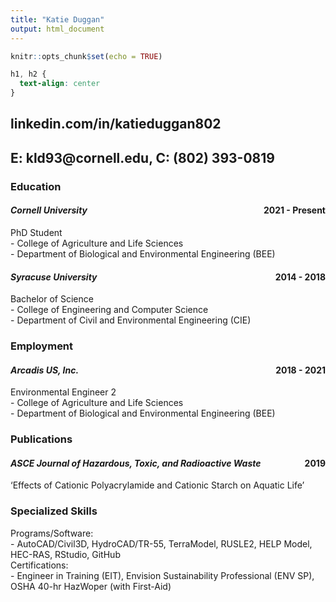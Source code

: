 ```yaml
---
title: "Katie Duggan"
output: html_document
---
```


```r
knitr::opts_chunk$set(echo = TRUE)
```

``` css
h1, h2 {
  text-align: center
}
```

## linkedin.com/in/katieduggan802
## E: kld93@cornell.edu, C: (802) 393-0819

### **Education**

#### *Cornell University* [2021 - Present]{style="float:right"}

PhD Student
<br>
- College of Agriculture and Life Sciences
<br>
- Department of Biological and Environmental Engineering (BEE)

#### *Syracuse University* [2014 - 2018]{style="float:right"}

Bachelor of Science
<br>
- College of Engineering and Computer Science
<br>
- Department of Civil and Environmental Engineering (CIE)

### **Employment**

#### *Arcadis US, Inc.* [2018 - 2021]{style="float:right"}

Environmental Engineer 2
<br>
- College of Agriculture and Life Sciences
<br>
- Department of Biological and Environmental Engineering (BEE)

### **Publications**

#### *ASCE Journal of Hazardous, Toxic, and Radioactive Waste* [2019]{style="float:right"}

'Effects of Cationic Polyacrylamide and Cationic Starch on Aquatic Life'

### **Specialized Skills**
Programs/Software:
<br>
- AutoCAD/Civil3D, HydroCAD/TR-55, TerraModel, RUSLE2, HELP Model, HEC-RAS, RStudio, GitHub
<br>
Certifications:
<br>
- Engineer in Training (EIT), Envision Sustainability Professional (ENV SP), OSHA 40-hr HazWoper (with First-Aid)


